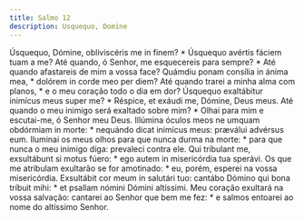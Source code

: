 ```yaml
---
title: Salmo 12
description: Usquequo, Domine
---
```


<div class="side-by-side not-content">
  <span class="text-justify">
    Úsquequo, Dómine, obliviscéris me in finem? * Úsquequo avértis fáciem tuam a
    me?
  </span>
  <span class="text-justify">
    Até quando, ó Senhor, me esquecereis para sempre? * Até quando afastareis de
    mim a vossa face?
  </span>
  <span class="text-justify">
    Quámdiu ponam consília in ánima mea, * dolórem in corde meo per diem?
  </span>
  <span class="text-justify">
    Até quando trarei a minha alma com planos, * e o meu coração todo o dia em
    dor?
  </span>
  <span class="text-justify">
    Úsquequo exaltábitur inimícus meus super me? * Réspice, et exáudi me,
    Dómine, Deus meus.
  </span>
  <span class="text-justify">
    Até quando o meu inimigo será exaltado sobre mim? * Olhai para mim e
    escutai-me, ó Senhor meu Deus.
  </span>
  <span class="text-justify">
    Illúmina óculos meos ne umquam obdórmiam in morte: * nequándo dicat inimícus
    meus: præválui advérsus eum.
  </span>
  <span class="text-justify">
    Iluminai os meus olhos para que nunca durma na morte: * para que nunca o meu
    inimigo diga: prevaleci contra ele.
  </span>
  <span class="text-justify">
    Qui tríbulant me, exsultábunt si motus fúero: * ego autem in misericórdia
    tua sperávi.
  </span>
  <span class="text-justify">
    Os que me atribulam exultarão se for amotinado: * eu, porém, esperei na
    vossa misericórdia.
  </span>
  <span class="text-justify">
    Exsultábit cor meum in salutári tuo: cantábo Dómino qui bona tríbuit mihi: *
    et psallam nómini Dómini altíssimi.
  </span>
  <span class="text-justify">
    Meu coração exultará na vossa salvação: cantarei ao Senhor que bem me fez: *
    e salmos entoarei ao nome do altíssimo Senhor.
  </span>
</div>
